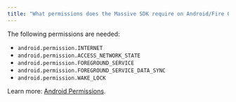 ```yaml
---
title: "What permissions does the Massive SDK require on Android/Fire OS?"
---
```


The following permissions are needed:

- `android.permission.INTERNET`
- `android.permission.ACCESS_NETWORK_STATE` 
- `android.permission.FOREGROUND_SERVICE`
- `android.permission.FOREGROUND_SERVICE_DATA_SYNC`
- `android.permission.WAKE_LOCK`

Learn more: [Android Permissions](https://docs.joinmassive.com/monetization-sdk/mobile-android#permissions-needed).